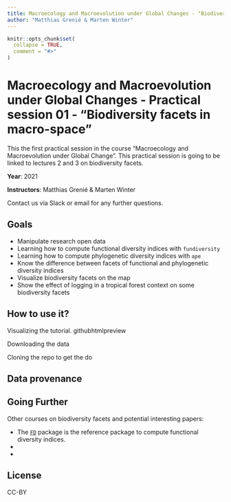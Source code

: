 ```yaml
---
title: Macroecology and Macroevolution under Global Changes - "Biodiversity facets in macro-space"
author: "Matthias Grenié & Marten Winter"
---
```


<!-- README.md is generated from README.Rmd. Please edit that file -->

```r
knitr::opts_chunk$set(
  collapse = TRUE,
  comment = "#>"
)
```

# Macroecology and Macroevolution under Global Changes - Practical session 01 - "Biodiversity facets in macro-space"

This the first practical session in the course "Macroecology and Macroevolution under Global Change". This practical session is going to be linked to lectures 2 and 3 on biodiversity facets.

**Year**: 2021

**Instructors**: Matthias Grenié & Marten Winter

Contact us via Slack or email for any further questions.


## Goals

* Manipulate research open data
* Learning how to compute functional diversity indices with `fundiversity`
* Learning how to compute phylogenetic diversity indices with `ape`
* Know the difference between facets of functional and phylogenetic diversity indices
* Visualize biodiversity facets on the map
* Show the effect of logging in a tropical forest context on some biodiversity facets

## How to use it?

Visualizing the tutorial. githubhtmlpreview

Downloading the data

Cloning the repo to get the do


## Data provenance

## Going Further

Other courses on biodiversity facets and potential interesting papers:

* The [`FD`](https://cran.r-project.org/package=FD) package is the reference package to compute functional diversity indices.
*
*

## License

CC-BY
